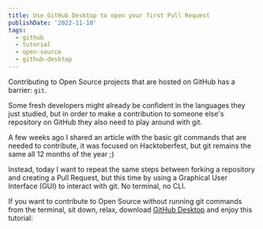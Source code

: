 ```yaml
---
title: Use GitHub Desktop to open your first Pull Request
publishDate: '2022-11-10'
tags:
  - github
  - tutorial
  - open-source
  - github-desktop
---
```



Contributing to Open Source projects that are hosted on GitHub has a barrier: `git`.

Some fresh developers might already be confident in the languages they just studied, but in order to make a contribution to someone else's repository on GitHub they also need to play around with git.

A few weeks ago I shared an article with the basic git commands that are needed to contribute, it was focused on Hacktoberfest, but git remains the same all 12 months of the year ;)

Instead, today I want to repeat the same steps between forking a repository and creating a Pull Request, but this time by using a Graphical User Interface (GUI) to interact with git. No terminal, no CLI.

If you want to contribute to Open Source without running git commands from the terminal, sit down, relax, download [GitHub Desktop](https://desktop.github.com/) and enjoy this tutorial:

<YouTube id="8x6V5IOuXog" />
